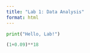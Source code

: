 ```yaml
---
title: "Lab 1: Data Analysis"
format: html
---
```


```python
print("Hello, Lab!")
```

```python
(1+0.09)**18
```